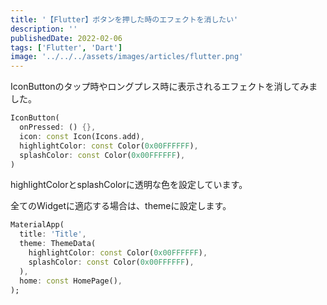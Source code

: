 ```yaml
---
title: '【Flutter】ボタンを押した時のエフェクトを消したい'
description: ''
publishedDate: 2022-02-06
tags: ['Flutter', 'Dart']
image: '../../../assets/images/articles/flutter.png'
---
```


IconButtonのタップ時やロングプレス時に表示されるエフェクトを消してみました。

```dart
IconButton(
  onPressed: () {},
  icon: const Icon(Icons.add),
  highlightColor: const Color(0x00FFFFFF),
  splashColor: const Color(0x00FFFFFF),
)
```

highlightColorとsplashColorに透明な色を設定しています。  
  
全てのWidgetに適応する場合は、themeに設定します。

```dart
MaterialApp(
  title: 'Title',
  theme: ThemeData(
    highlightColor: const Color(0x00FFFFFF),
    splashColor: const Color(0x00FFFFFF),
  ),
  home: const HomePage(),
);
```
